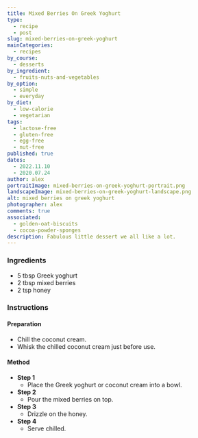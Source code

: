 ```yaml
---
title: Mixed Berries On Greek Yoghurt
type:
  - recipe
  - post
slug: mixed-berries-on-greek-yoghurt
mainCategories:
  - recipes
by_course:
  - desserts
by_ingredient:
  - fruits-nuts-and-vegetables
by_option:
  - simple
  - everyday
by_diet:
  - low-calorie
  - vegetarian
tags:
  - lactose-free
  - gluten-free
  - egg-free
  - nut-free
published: true
dates:
  - 2022.11.10
  - 2020.07.24
author: alex
portraitImage: mixed-berries-on-greek-yoghurt-portrait.png
landscapeImage: mixed-berries-on-greek-yoghurt-landscape.png
alt: mixed berries on greek yoghurt
photographer: alex
comments: true
associated:
  - golden-oat-biscuits
  - cocoa-powder-sponges
description: Fabulous little dessert we all like a lot.
---
```


<Ingredients>

### Ingredients

- 5 tbsp Greek yoghurt
- 2 tbsp mixed berries
- 2 tsp honey

</Ingredients>

<Instructions>

### Instructions

#### Preparation

- Chill the coconut cream.
- Whisk the chilled coconut cream just before use.

#### Method

- **Step 1**
  - Place the Greek yoghurt or coconut cream into a bowl.
- **Step 2**
  - Pour the mixed berries on top.
- **Step 3**
  - Drizzle on the honey.
- **Step 4**
  - Serve chilled.

</Instructions>

